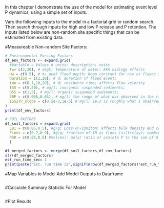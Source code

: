 
In this chapter I demonstrate the use of the model for estimating event level P dynamics, using a simple set of inputs. 

Vary the following inputs to the model in a factorial grid or random search. Then search through inputs for high and low P release and P retention. The inputs listed below are non-random site specific things that can be estimated from existing data. 

#Measureable Non-random Site Factors:
```r
# Environmental Forcing Factors
df_env_factors <- expand.grid( 
  #Variable = Values # units; description; notes
  Tw= c(2,20), # degC; Temperature of water; AKA biology effects
  Hw = c(0.5), # m; peak flood depth; keep constant for now as fluxes scale with flood depth
  duration = c(2,20), # d; duration of flood event;
  tau = c(0.1,10,20), # d; residence time; affects flow velocity 
  ISS = c(5,50), # mg/l; inorganic suspended sediments; 
  OSS = c(1,5), # mg/l; organic suspended sediments;
  SRP = c(0.005,0.05), # mg/l; the range of what was observed in the river
  ISS2TP_slope = c(0.5e-3,1e-3) # mg/l; 1e-3 is roughly what I observed at otter creek
)
print(df_env_factors)

# SOIL FACTORS
df_soil_factors = expand.grid(
  LOI = c(0.05,0.5), #g/g; Loss-on-igniton; affects bulk density and combines with Fines to affect Smax)
  Fines = c(0.7,0.9), #g/g; fraction of IM as fines (silt+clay); combines with LOI to affect Smax
  PSR = c(0.05,0.5) #mol/mol; molar ratio of oxalate P to the sum of Al and Fe, combines with LOI and fines to affect, exchangeable IP pool)
  )

df_merged_factors <- merge(df_soil_factors,df_env_factors)
str(df_merged_factors)
est_run_time_sec= 1
print(paste("Est. run time is",signif(nrow(df_merged_factors)*est_run_time_sec/60/60,3),"hours"))
```

#Map Variables to Model Add Model Outputs to Dataframe
```r
```

#Calculate Summary Statistic For Model
```r
```

#Plot Results
```r
```